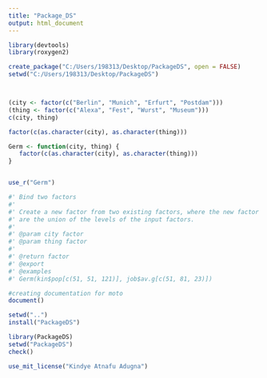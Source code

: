 ---
title: "Package_DS"
output: html_document
---

```{r}
library(devtools)
library(roxygen2)
```


```{r}
create_package("C:/Users/198313/Desktop/PackageDS", open = FALSE)
setwd("C:/Users/198313/Desktop/PackageDS")



(city <- factor(c("Berlin", "Munich", "Erfurt", "Postdam")))
(thing <- factor(c("Alexa", "Fest", "Wurst", "Museum")))
c(city, thing)

factor(c(as.character(city), as.character(thing)))

Germ <- function(city, thing) {
   factor(c(as.character(city), as.character(thing)))
}


use_r("Germ")
```




```{r}
#' Bind two factors
#'
#' Create a new factor from two existing factors, where the new factor's levels
#' are the union of the levels of the input factors.
#'
#' @param city factor
#' @param thing factor
#'
#' @return factor
#' @export
#' @examples
#' Germ(kin$pop[c(51, 51, 121)], job$av.g[c(51, 81, 23)])
```


```{r document-Desalegn, eval = FALSE}
#creating documentation for moto
document()
```



```{r eval = FALSE}
setwd("..")
install("PackageDS")
```

```{r eval = FALSE}
library(PackageDS)
setwd("PackageDS")
check()

use_mit_license("Kindye Atnafu Adugna")
```